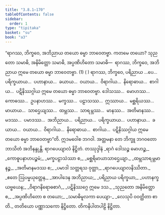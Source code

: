 ```yaml
---
title: "3.8.1–170"
tableOfContents: false
sidebar:
  order: 1
type: "tipitaka"
basket: "su"
book: "a3"
---
```



<DynamicBreadcrumb />

<Division number="184" book="a3" e="ch" v="15" p="304">

<Paragraph number="1139" book="a3">
“ရာဂဿ, ဘိက္ခဝေ, အဘိညာယ တယော ဓမ္မာ ဘာဝေတဗ္ဗာ. ကတမေ တယော? သုညတော သမာဓိ, အနိမိတ္တော သမာဓိ, အပ္ပဏိဟိတော သမာဓိ—  ရာဂဿ, ဘိက္ခဝေ, အဘိညာယ ဣမေ တယော ဓမ္မာ ဘာဝေတဗ္ဗာ. (1) ( )
</Paragraph>

<Paragraph number="1140" book="a3">
ရာဂဿ, ဘိက္ခဝေ, ပရိညာယ …ပေ…  ပရိက္ခယာယ…  ပဟာနာယ…  ခယာယ…  ဝယာယ…  ဝိရာဂါယ…  နိရောဓာယ…  စာဂါယ…  ပဋိနိဿဂ္ဂါယ ဣမေ တယော ဓမ္မာ ဘာဝေတဗ္ဗာ.
</Paragraph>

<Paragraph number="1141" book="a3">
ဒေါသဿ…  မောဟဿ…  ကောဓဿ…  ဥပနာဟဿ…  မက္ခဿ…  ပဠာသဿ…  ဣဿာယ…  မစ္ဆရိယဿ…  မာယာယ…  သာဌေယျဿ…  ထမ္ဘဿ…  သာရမ္ဘဿ…  မာနဿ…  အတိမာနဿ…  မဒဿ…  ပမာဒဿ…  အဘိညာယ…  ပရိညာယ…  ပရိက္ခယာယ…  ပဟာနာယ…  ခယာယ…  ဝယာယ…  ဝိရာဂါယ…  နိရောဓာယ…  စာဂါယ…  ပဋိနိဿဂ္ဂါယ ဣမေ တယော ဓမ္မာ ဘာဝေတဗ္ဗာ”တိ.
</Paragraph>

<Paragraph number="1142" book="a3">
ဣဒမဝေါစ ဘဂဝါ. အတ္တမနာ တေ ဘိက္ခူ ဘဂဝတော ဘာသိတံ အဘိနန္ဒုန္တိ.

</Paragraph>
</Division>

<Paragraph number="1143" type="center" book="a3">
ရာဂပေယျာလံ နိဋ္ဌိတံ.



</Paragraph>

<Paragraph number="1144" type="center" book="a3">
တဿုဒ္ဒါနံ


</Paragraph>

<Paragraph number="1145" type="verses" book="a3">
_ရာဂံ ဒေါသဉ္စ မောဟဉ္စ,_  
_ကောဓူပနာဟပဉ္စမံ;_  
_မက္ခပဠာသဲဿာ စ,_  
_မစ္ဆရိမာယာသာဌေယျာ._  

</Paragraph>

<Paragraph number="1146" type="verses" book="a3">
_ထမ္ဘသာရမ္ဘမာနဉ္စ,_  
_အတိမာနမဒဿ စ;_  
_ပမာဒါ သတ္တရသ ဝုတ္တာ,_  
_ရာဂပေယျာလနိဿိတာ._  

</Paragraph>

<Paragraph number="1147" type="verses" book="a3">
_ဧတေ ဩပမ္မယုတ္တေန,_  
_အာပါဒေန အဘိညာယ;_  
_ပရိညာယ ပရိက္ခယာ,_  
_ပဟာနက္ခယဗ္ဗယေန;_  
_ဝိရာဂနိရောဓစာဂံ,_  
_ပဋိနိဿဂ္ဂေ ဣမေ ဒသ._  

</Paragraph>

<Paragraph number="1148" type="verses" book="a3">
_သုညတော အနိမိတ္တော စ,_  
_အပ္ပဏိဟိတော စ တယော;_  
_သမာဓိမူလကာ ပေယျာ-_  
_လေသုပိ ဝဝတ္ထိတာ စာတိ._  


</Paragraph>

<Paragraph number="1149" type="center" book="a3">
တတိယော ပဏ္ဏာသကော နိဋ္ဌိတော.



</Paragraph>

<Paragraph number="1150" type="center" book="a3">
တိကနိပါတပါဠိ နိဋ္ဌိတာ.
</Paragraph>